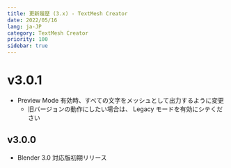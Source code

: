 ```yaml
---
title: 更新履歴 (3.x) - TextMesh Creator
date: 2022/05/16
lang: ja-JP
category: TextMesh Creator
priority: 100
sidebar: true
---
```


# v3.0.1

- Preview Mode 有効時、すべての文字をメッシュとして出力するように変更
  - 旧バージョンの動作にしたい場合は、 Legacy モードを有効にシテください

## v3.0.0

- Blender 3.0 対応版初期リリース
